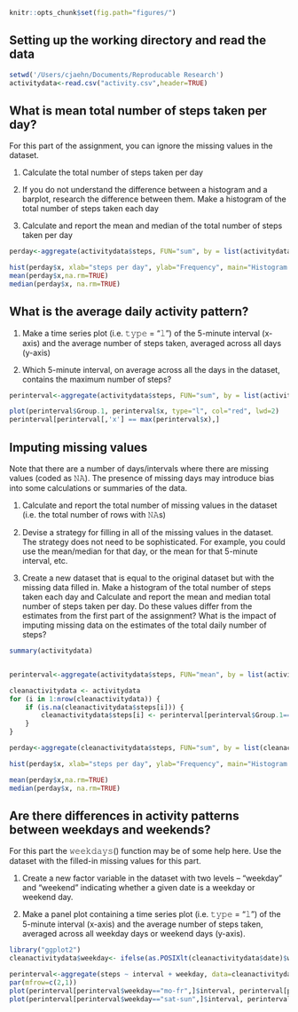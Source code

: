 ```r
knitr::opts_chunk$set(fig.path="figures/")
```

## Setting up the working directory and read the data

```r
setwd('/Users/cjaehn/Documents/Reproducable Research')
activitydata<-read.csv("activity.csv",header=TRUE)
```

## What is mean total number of steps taken per day?

For this part of the assignment, you can ignore the missing values in the dataset.

1. Calculate the total number of steps taken per day

2. If you do not understand the difference between a histogram and a barplot, research the difference between them. Make a histogram of the total number of steps taken each day

3. Calculate and report the mean and median of the total number of steps taken per day

```r
perday<-aggregate(activitydata$steps, FUN="sum", by = list(activitydata$date), na.rm = TRUE)

hist(perday$x, xlab="steps per day", ylab="Frequency", main="Histogram of total number of steps taken per day")
mean(perday$x,na.rm=TRUE)
median(perday$x, na.rm=TRUE)
```

## What is the average daily activity pattern?

1. Make a time series plot (i.e. 𝚝𝚢𝚙𝚎 = "𝚕") of the 5-minute interval (x-axis) and the average number of steps taken, averaged across all days (y-axis)

2. Which 5-minute interval, on average across all the days in the dataset, contains the maximum number of steps?

```r
perinterval<-aggregate(activitydata$steps, FUN="sum", by = list(activitydata$interval), na.rm = TRUE)

plot(perinterval$Group.1, perinterval$x, type="l", col="red", lwd=2)
perinterval[perinterval[,'x'] == max(perinterval$x),]
```

## Imputing missing values

Note that there are a number of days/intervals where there are missing values (coded as 𝙽𝙰). The presence of missing days may introduce bias into some calculations or summaries of the data.

1. Calculate and report the total number of missing values in the dataset (i.e. the total number of rows with 𝙽𝙰s)

2. Devise a strategy for filling in all of the missing values in the dataset. The strategy does not need to be sophisticated. For example, you could use the mean/median for that day, or the mean for that 5-minute interval, etc.

3. Create a new dataset that is equal to the original dataset but with the missing data filled in.
Make a histogram of the total number of steps taken each day and Calculate and report the mean and median total number of steps taken per day. Do these values differ from the estimates from the first part of the assignment? What is the impact of imputing missing data on the estimates of the total daily number of steps?

```r
summary(activitydata)


perinterval<-aggregate(activitydata$steps, FUN="mean", by = list(activitydata$interval), na.rm = TRUE)

cleanactivitydata <- activitydata 
for (i in 1:nrow(cleanactivitydata)) {
    if (is.na(cleanactivitydata$steps[i])) {
        cleanactivitydata$steps[i] <- perinterval[perinterval$Group.1==cleanactivitydata$interval[i],]$x
    }
}

perday<-aggregate(cleanactivitydata$steps, FUN="sum", by = list(cleanactivitydata$date), na.rm = TRUE)

hist(perday$x, xlab="steps per day", ylab="Frequency", main="Histogram of total number of steps taken per day", breaks = 500)

mean(perday$x,na.rm=TRUE)
median(perday$x, na.rm=TRUE)


```

## Are there differences in activity patterns between weekdays and weekends?

For this part the 𝚠𝚎𝚎𝚔𝚍𝚊𝚢𝚜() function may be of some help here. Use the dataset with the filled-in missing values for this part.

1. Create a new factor variable in the dataset with two levels – “weekday” and “weekend” indicating whether a given date is a weekday or weekend day.

2. Make a panel plot containing a time series plot (i.e. 𝚝𝚢𝚙𝚎 = "𝚕") of the 5-minute interval (x-axis) and the average number of steps taken, averaged across all weekday days or weekend days (y-axis). 

```r
library("ggplot2")
cleanactivitydata$weekday<- ifelse(as.POSIXlt(cleanactivitydata$date)$wday %in% c(0,6), "mo-fr","sat-sun")

perinterval<-aggregate(steps ~ interval + weekday, data=cleanactivitydata, mean)
par(mfrow=c(2,1)) 
plot(perinterval[perinterval$weekday=="mo-fr",]$interval, perinterval[perinterval$weekday=="mo-fr",]$steps, type="l", col="red", lwd=2, xlab="Steps per intervall", ylab="Count", main="Week")
plot(perinterval[perinterval$weekday=="sat-sun",]$interval, perinterval[perinterval$weekday=="sat-sun",]$steps, type="l", col="red", lwd=2,xlab="Steps", ylab="Count", main="Weekend")
```